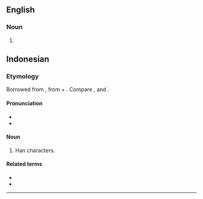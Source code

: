 {{also|Hanzi|hànzì}}
==English==

===Noun===
{{en-noun|hanzi}}

# {{alternative case form of|Hanzi|lang=en}}

==Indonesian==
{{wikipedia|lang=id}}

===Etymology===
Borrowed from {{bor|id|cmn|漢字|tr=hànzì||Han characters}}, from {{der|id|ltc|漢|tr=xàn|t=Han dynasty, China}} + {{m|ltc|字|tr=dzì|t=[written] character}}. Compare {{cog|yue|漢字|tr=hon<sup>3</sup> zi<sup>6</sup>}}, {{cog|nan|漢字|tr=hàn-jī, hàn-lī}} and {{cog|ja|漢字|tr=kanji}}.

====Pronunciation====
* {{IPA|/han.zi/|lang=id}}
* {{hyphenation|han|zi|lang=id}}

====Noun====
{{id-noun|-}}
# {{lb|id|colloquial}} Han characters.

<!--
====Usage notes====
====Synonyms====
====Antonyms====
====Hypernyms====
====Hyponyms====
====Meronyms====
====Holonyms====
====Troponyms====
====Coordinate terms====
====Derived terms====
-->
====Related terms====
* {{l|id|kanji}}
* {{l|id|hanzi}}
<!--
====Translations====
====Descendants====
===References===
===Further reading===
===Anagrams===
-->
----
